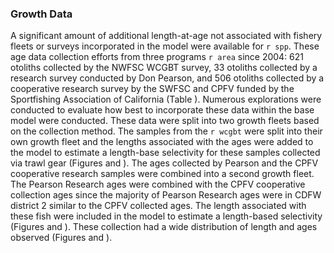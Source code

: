### Growth Data {#growth-data}

A significant amount of additional length-at-age not associated with fishery fleets or surveys incorporated in the model were available for `r spp`. These age data collection efforts from three programs `r area` since 2004: 621 otoliths collected by the NWFSC WCGBT survey, 33 otoliths collected by a research survey conducted by Don Pearson, and 506 otoliths collected by a cooperative research survey by the SWFSC and CPFV funded by the Sportfishing Association of California (Table \ref{tab:growth-age-samps}). Numerous explorations were conducted to evaluate how best to incorporate these data within the base model were conducted. These data were split into two growth fleets based on the collection method. The samples from the `r wcgbt` were split into their own growth fleet and the lengths associated with the ages were added to the model to estimate a length-base selectivity for these samples collected via trawl gear (Figures \ref{fig:growth-wcgbt-len} and \ref{fig:growth-mean-wcgbt-len}). The ages collected by Pearson and the CPFV cooperative research samples were combined into a second growth fleet. The Pearson Research ages were combined with the CPFV cooperative collection ages since the majority of Pearson Research ages were in CDFW district 2 similar to the CPFV collected ages. The length associated with these fish were included in the model to estimate a length-based selectivity (Figures \ref{fig:growth-coop-len} and \ref{fig:growth-mean-coop-len}). These collection had a wide distribution of length and ages observed (Figures \ref{fig:growth-len-dist} and \ref{fig:growth-age-dist}).

